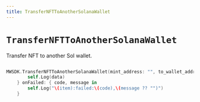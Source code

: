 ```yaml
---
title: TransferNFTToAnotherSolanaWallet
---
```


# `TransferNFTToAnotherSolanaWallet`

Transfer NFT to another Sol wallet.

```swift

MWSDK.TransferNFTToAnotherSolanaWallet(mint_address: "", to_wallet_address: "", confirmation: "") { data in
        self.Log(data)
    } onFailed: { code, message in
        self.Log("\(item):failed:\(code),\(message ?? "")")
    }

```